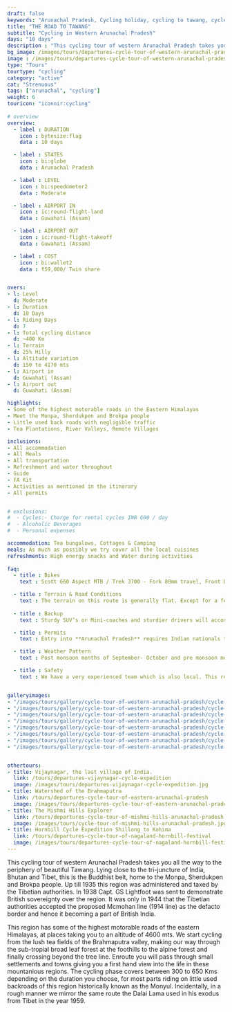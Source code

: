 ```yaml
---
draft: false
keywords: "Arunachal Pradesh, Cycling holiday, cycling to tawang, cycle tour tawang"
title: "THE ROAD TO TAWANG"
subtitle: "Cycling in Western Arunachal Pradesh"
days: "10 days"
description : "This cycling tour of western Arunachal Pradesh takes you all the way to the periphery of beautiful Tawang. Lying close to the tri-juncture of India, Bhutan and Tibet, this is the Buddhist belt, home to the Monpa, Sherdukpen and Brokpa people."
bg_image: /images/tours/departures-cycle-tour-of-western-arunachal-pradesh.jpg
image : /images/tours/departures-cycle-tour-of-western-arunachal-pradesh.jpg 
type: "Tours" 
tourtype: "cycling"
category: "active"
cat: "Strenuous"
tags: ["arunachal", "cycling"]
weight: 6
touricon: "iconoir:cycling"
 
# overview
overview:
  - label : DURATION
    icon : bytesize:flag
    data : 10 days

  - label : STATES
    icon : bi:globe
    data : Arunachal Pradesh

  - label : LEVEL
    icon : bi:speedometer2
    data : Moderate

  - label : AIRPORT IN
    icon : ic:round-flight-land
    data : Guwahati (Assam)

  - label : AIRPORT OUT
    icon : ic:round-flight-takeoff
    data : Guwahati (Assam)

  - label : COST
    icon : bi:wallet2
    data : ₹59,000/ Twin share


overs:
- l: Level 
  d: Moderate 
- l: Duration
  d: 10 Days
- l: Riding Days
  d: 7
- l: Total cycling distance
  d: ~400 Km
- l: Terrain
  d: 25% Hilly 
- l: Altitude variation
  d: 150 to 4170 mts
- l: Airport in
  d: Guwahati (Assam)
- l: Airport out
  d: Guwahati (Assam)

highlights:
- Some of the highest motorable roads in the Eastern Himalayas
- Meet the Monpa, Sherdukpen and Brokpa people
- Little used back roads with negligible traffic
- Tea Plantations, River Valleys, Remote Villages

inclusions:
- All accommodation
- All Meals
- All transportation
- Refreshment and water throughout
- Guide
- FA Kit
- Activities as mentioned in the itinerary
- All permits


# exclusions:
#  - Cycles:- Charge for rental cycles INR 600 / day
#  - Alcoholic Beverages
#  - Personal expenses

accommodation: Tea bungalows, Cottages & Camping
meals: As much as possibly we try cover all the local cuisines
refreshments: High energy snacks and Water during activities  
 
faq:
  - title : Bikes
    text : Scott 660 Aspect MTB / Trek 3700 - Fork 80mm travel, Front Derailleur Shimano FD-TX50 / 34.9mm, Rear Derailleur Shimano Tourney RD-TX35 21 Speed (Upgraded), Shifters Shimano ST-EF 41 L / 7R EZ-ire plus (Upgraded), Brakeset Tektro SCM-02 mech. Disc 160F/160Rmm Rotor, Front Tyre 6 26×2.1 / 30TPI, Rear Tyre 6 26×2.1 / 30TPI, Weight 13.6 kg / 29.98 lbs

  - title : Terrain & Road Conditions
    text : The terrain on this route is generally flat. Except for a few odd days the roads are generally excellent. This is probably one of the easiest routes to cycle in the Northeastern region, with beautiful views, interesting tribes and excellent road conditions.
   
  - title : Backup
    text : Sturdy SUV’s or Mini-coaches and sturdier drivers will accompany you on every trip. These vehicles are along right from your airport pick up to your drop back to the airport.

  - title : Permits 
    text : Entry into **Arunachal Pradesh** requires Indian nationals to aquire a Inner Line Permit (ILP) whereas foreign nationals require Restricted Area Permits (RAP), both of which have a certain fees applicable.

  - title : Weather Pattern 
    text : Post monsoon months of September- October and pre monsoon months of March-April are very pleasant with blue skies and a fair days. Peak winters are from November to February with the mercury coming down below 15 C in the nights, where as the days are quite pleasant.

  - title : Safety 
    text : We have a very experienced team which is also local. This reflects in the overall safety of our tours. Rest assured your guides know where extra attention is required and when. All our routes are well known to us, we know where the nearest medical facilities are, we know whom to contact if in case of an emergency, we know all the alternate routes in case of road blockages. We have CASEVAC protocols in place to streamline the process in case of emergencies. You can rest easy knowing that in the outdoors in general and this region in particular you are in safe hands with us.


galleryimages:
- "/images/tours/gallery/cycle-tour-of-western-arunachal-pradesh/cycle-tour-of-western-arunachal-pradesh1.jpg"
- "/images/tours/gallery/cycle-tour-of-western-arunachal-pradesh/cycle-tour-of-western-arunachal-pradesh2.jpg" 
- "/images/tours/gallery/cycle-tour-of-western-arunachal-pradesh/cycle-tour-of-western-arunachal-pradesh3.jpg" 
- "/images/tours/gallery/cycle-tour-of-western-arunachal-pradesh/cycle-tour-of-western-arunachal-pradesh4.jpg"
- "/images/tours/gallery/cycle-tour-of-western-arunachal-pradesh/cycle-tour-of-western-arunachal-pradesh5.jpg"
- "/images/tours/gallery/cycle-tour-of-western-arunachal-pradesh/cycle-tour-of-western-arunachal-pradesh6.jpg" 
- "/images/tours/gallery/cycle-tour-of-western-arunachal-pradesh/cycle-tour-of-western-arunachal-pradesh7.jpg" 
- "/images/tours/gallery/cycle-tour-of-western-arunachal-pradesh/cycle-tour-of-western-arunachal-pradesh8.jpg" 


othertours:
- title: Vijaynagar, the last village of India.
  link: /tours/departures-vijaynagar-cycle-expedition
  image: /images/tours/departures-vijaynagar-cycle-expedition.jpg
- title: Watershed of the Brahmaputra
  link: /tours/departures-cycle-tour-of-eastern-arunachal-pradesh
  image: /images/tours/departures-cycle-tour-of-eastern-arunachal-pradesh.jpg
- title: The Mishmi Hills Explorer 
  link: /tours/departures-cycle-tour-of-mishmi-hills-arunachal-pradesh
  image: /images/tours/cycle-tour-of-mishmi-hills-arunachal-pradesh.jpg
- title: Hornbill Cycle Expedition Shillong to Kohima
  link: /tours/departures-cycle-tour-of-nagaland-hornbill-festival
  image: /images/tours/departures-cycle-tour-of-nagaland-hornbill-festival.jpg        
---
```


This cycling tour of western Arunachal Pradesh takes you all the way to the periphery of beautiful Tawang. Lying close to the tri-juncture of India, Bhutan and Tibet, this is the Buddhist belt, home to the Monpa, Sherdukpen and Brokpa people. Up till 1935 this region was administered and taxed by the Tibetian authorities. In 1938 Capt. GS Lightfoot was sent to demonstrate British sovereignty over the region. It was only in 1944 that the Tibetian authorities accepted the proposed Mcmohan line (1914 line) as the defacto border and hence it becoming a part of British India.

This region has some of the highest motorable roads of the eastern Himalayas, at places taking you to an altitude of 4600 mts. We start cycling from the lush tea fields of the Brahmaputra valley, making our way through the sub-tropial broad leaf forest at the foothills to the alpine forest and finally crossing beyond the tree line. Enroute you will pass through small settlements and towns giving you a first hand view into the life in these mountanious regions. The cycling phase covers between 300 to 650 Kms depending on the duration you choose, for most parts riding on little used backroads of this region historically known as the Monyul. Incidentally, in a rough manner we mirror the same route the Dalai Lama used in his exodus from Tibet in the year 1959.

